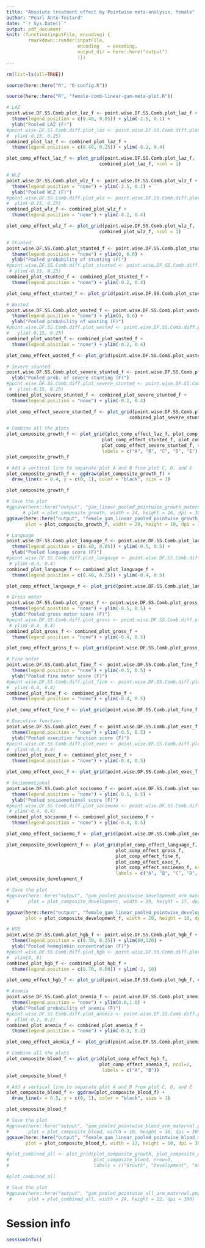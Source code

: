 ```yaml
---
title: "Absolute treatment effect by Pointwise meta-analysis, female"
author: "Pearl Ante-Testard"
date: "`r Sys.Date()`"
output: pdf_document
knit: (function(inputFile, encoding) {
        rmarkdown::render(inputFile, 
                          encoding   = encoding, 
                          output_dir = here::here("output")
                          )})
---
```


```r

rm(list=ls(all=TRUE))

```

```r

source(here::here("R", "0-config.R"))

source(here::here("R", "female-comb-linear-gam-meta-plot.R"))

```


```r

# LAZ
point.wise.DF.SS.Comb.plot_laz_f <- point.wise.DF.SS.Comb.plot_laz_f +
  theme(legend.position = c(0.40, 0.85)) + ylim(-2.5, 0.1) + 
  ylab("Pooled LAZ (F)") 
#point.wise.DF.SS.Comb.diff.plot_laz <- point.wise.DF.SS.Comb.diff.plot_laz +
#  ylim(-0.15, 0.25)
combined_plot_laz_f <- combined_plot_laz_f + 
  theme(legend.position = c(0.40, 0.15)) + ylim(-0.2, 0.4)

plot_comp_effect_laz_f <- plot_grid(point.wise.DF.SS.Comb.plot_laz_f, 
                                  combined_plot_laz_f, ncol = 1)

# WLZ
point.wise.DF.SS.Comb.plot_wlz_f <- point.wise.DF.SS.Comb.plot_wlz_f +
  theme(legend.position = "none") + ylim(-2.5, 0.1) + 
  ylab("Pooled WLZ (F)") 
#point.wise.DF.SS.Comb.diff.plot_wlz <- point.wise.DF.SS.Comb.diff.plot_wlz +
#  ylim(-0.15, 0.25)
combined_plot_wlz_f <- combined_plot_wlz_f + 
  theme(legend.position = "none") + ylim(-0.2, 0.4)

plot_comp_effect_wlz_f <- plot_grid(point.wise.DF.SS.Comb.plot_wlz_f, 
                                  combined_plot_wlz_f, ncol = 1)

# Stunted
point.wise.DF.SS.Comb.plot_stunted_f <- point.wise.DF.SS.Comb.plot_stunted_f +
  theme(legend.position = "none") + ylim(0, 0.6) + 
  ylab("Pooled probability of stunting (F)") 
#point.wise.DF.SS.Comb.diff.plot_stunted <- point.wise.DF.SS.Comb.diff.plot_stunted +
 # ylim(-0.15, 0.25)
combined_plot_stunted_f <- combined_plot_stunted_f + 
  theme(legend.position = "none") + ylim(-0.2, 0.4)

plot_comp_effect_stunted_f <- plot_grid(point.wise.DF.SS.Comb.plot_stunted_f, combined_plot_stunted_f, ncol = 1)

# Wasted
point.wise.DF.SS.Comb.plot_wasted_f <- point.wise.DF.SS.Comb.plot_wasted_f +
  theme(legend.position = "none") + ylim(0, 0.6) + 
  ylab("Pooled probability of wasting (F)") 
#point.wise.DF.SS.Comb.diff.plot_wasted <- point.wise.DF.SS.Comb.diff.plot_wasted +
#   ylim(-0.15, 0.25)
combined_plot_wasted_f <- combined_plot_wasted_f + 
  theme(legend.position = "none") + ylim(-0.2, 0.4)

plot_comp_effect_wasted_f <- plot_grid(point.wise.DF.SS.Comb.plot_wasted_f, combined_plot_wasted_f, ncol = 1)

# Severe stunted
point.wise.DF.SS.Comb.plot_severe_stunted_f <- point.wise.DF.SS.Comb.plot_severe_stunted_f + theme(legend.position = "none") + ylim(0, 0.6) + 
  ylab("Pooled prob. of severe stunting (F)") 
#point.wise.DF.SS.Comb.diff.plot_severe_stunted <- point.wise.DF.SS.Comb.diff.plot_severe_stunted +
 #  ylim(-0.15, 0.25)
combined_plot_severe_stunted_f <- combined_plot_severe_stunted_f + 
  theme(legend.position = "none") + ylim(-0.2, 0.4)

plot_comp_effect_severe_stunted_f <- plot_grid(point.wise.DF.SS.Comb.plot_severe_stunted_f, 
                                             combined_plot_severe_stunted_f, ncol = 1)

# Combine all the plots
plot_composite_growth_f <- plot_grid(plot_comp_effect_laz_f, plot_comp_effect_wlz_f,
                                   plot_comp_effect_stunted_f, plot_comp_effect_wasted_f,
                                   plot_comp_effect_severe_stunted_f, ncol=5,
                                   labels = c("A", "B", "C", "D", "E")) 
plot_composite_growth_f

# Add a vertical line to separate plot A and B from plot C, D, and E
plot_composite_growth_f <- ggdraw(plot_composite_growth_f) +
  draw_line(x = 0.4, y = c(0, 1), color = "black", size = 1)

plot_composite_growth_f

```

```r

# Save the plot
#ggsave(here::here("output", "gam_linear_pooled_pointwise_growth_maternal.png"),
      # plot = plot_composite_growth, width = 24, height = 16, dpi = 300)
ggsave(here::here("output", "female_gam_linear_pooled_pointwise_growth_maternal.png"),
       plot = plot_composite_growth_f, width = 20, height = 10, dpi = 300)

```

```r

# Language
point.wise.DF.SS.Comb.plot_language_f <- point.wise.DF.SS.Comb.plot_language_f +
  theme(legend.position = c(0.40, 0.85)) + ylim(-0.5, 0.5) + 
  ylab("Pooled language score (F)") 
#point.wise.DF.SS.Comb.diff.plot_language <- point.wise.DF.SS.Comb.diff.plot_language + 
 # ylim(-0.4, 0.4)
combined_plot_language_f <- combined_plot_language_f + 
  theme(legend.position = c(0.40, 0.25)) + ylim(-0.4, 0.5)

plot_comp_effect_language_f <- plot_grid(point.wise.DF.SS.Comb.plot_language_f, combined_plot_language_f, ncol = 1)

# Gross motor
point.wise.DF.SS.Comb.plot_gross_f <- point.wise.DF.SS.Comb.plot_gross_f +
  theme(legend.position = "none") + ylim(-0.5, 0.5) + 
  ylab("Pooled gross motor score (F)") 
#point.wise.DF.SS.Comb.diff.plot_gross <- point.wise.DF.SS.Comb.diff.plot_gross + 
 # ylim(-0.4, 0.4)
combined_plot_gross_f <- combined_plot_gross_f + 
  theme(legend.position = "none") + ylim(-0.4, 0.5)

plot_comp_effect_gross_f <- plot_grid(point.wise.DF.SS.Comb.plot_gross_f, combined_plot_gross_f, ncol = 1)

# Fine motor
point.wise.DF.SS.Comb.plot_fine_f <- point.wise.DF.SS.Comb.plot_fine_f +
  theme(legend.position = "none") + ylim(-0.5, 0.5) + 
  ylab("Pooled fine motor score (F)") 
#point.wise.DF.SS.Comb.diff.plot_fine <- point.wise.DF.SS.Comb.diff.plot_fine + 
#  ylim(-0.4, 0.4)
combined_plot_fine_f <- combined_plot_fine_f + 
  theme(legend.position = "none") + ylim(-0.4, 0.5)

plot_comp_effect_fine_f <- plot_grid(point.wise.DF.SS.Comb.plot_fine_f, combined_plot_fine_f, ncol = 1)

# Executive function
point.wise.DF.SS.Comb.plot_exec_f <- point.wise.DF.SS.Comb.plot_exec_f +
  theme(legend.position = "none") + ylim(-0.5, 0.5) + 
  ylab("Pooled executive function score (F)") 
#point.wise.DF.SS.Comb.diff.plot_exec <- point.wise.DF.SS.Comb.diff.plot_exec + 
#  ylim(-0.4, 0.4)
combined_plot_exec_f <- combined_plot_exec_f + 
  theme(legend.position = "none") + ylim(-0.4, 0.5)

plot_comp_effect_exec_f <- plot_grid(point.wise.DF.SS.Comb.plot_exec_f, combined_plot_exec_f, ncol = 1)

# Socioemotional
point.wise.DF.SS.Comb.plot_socioemo_f <- point.wise.DF.SS.Comb.plot_socioemo_f +
  theme(legend.position = "none") + ylim(-0.5, 0.5) + 
  ylab("Pooled socioemotional score (F)") 
#point.wise.DF.SS.Comb.diff.plot_socioemo <- point.wise.DF.SS.Comb.diff.plot_socioemo + 
 # ylim(-0.4, 0.4)
combined_plot_socioemo_f <- combined_plot_socioemo_f + 
  theme(legend.position = "none") + ylim(-0.4, 0.5)

plot_comp_effect_socioemo_f <- plot_grid(point.wise.DF.SS.Comb.plot_socioemo_f, combined_plot_socioemo_f, ncol = 1)

plot_composite_development_f <- plot_grid(plot_comp_effect_language_f, 
                                        plot_comp_effect_gross_f,
                                        plot_comp_effect_fine_f, 
                                        plot_comp_effect_exec_f,
                                        plot_comp_effect_socioemo_f, ncol=5,
                                        labels = c("A", "B", "C", "D", "E")) 
plot_composite_development_f

```

```r

# Save the plot
#ggsave(here::here("output", "gam_pooled_pointwise_development_arm_maternal.png"),
#       plot = plot_composite_development, width = 19, height = 17, dpi = 300)

ggsave(here::here("output", "female_gam_linear_pooled_pointwise_development_maternal.png"),
       plot = plot_composite_development_f, width = 20, height = 10, dpi = 300)

```

```r

# HGB
point.wise.DF.SS.Comb.plot_hgb_f <- point.wise.DF.SS.Comb.plot_hgb_f +
  theme(legend.position = c(0.30, 0.35)) + ylim(80,120) +
  ylab("Pooled hemoglobin concentration (F)") 
#point.wise.DF.SS.Comb.diff.plot_hgb <- point.wise.DF.SS.Comb.diff.plot_hgb +
#  ylim(0, 8)
combined_plot_hgb_f <- combined_plot_hgb_f + 
  theme(legend.position = c(0.70, 0.80)) + ylim(-2, 10)

plot_comp_effect_hgb_f <- plot_grid(point.wise.DF.SS.Comb.plot_hgb_f, combined_plot_hgb_f, ncol = 1)

# Anemia
point.wise.DF.SS.Comb.plot_anemia_f <- point.wise.DF.SS.Comb.plot_anemia_f +
  theme(legend.position = "none") + ylim(0.0,1.0) +
  ylab("Pooled probability of anemia (F)") 
#point.wise.DF.SS.Comb.diff.plot_anemia <- point.wise.DF.SS.Comb.diff.plot_anemia +
#  ylim(-0.2, 0.2)
combined_plot_anemia_f <- combined_plot_anemia_f + 
  theme(legend.position = "none") + ylim(-0.3, 0.2)

plot_comp_effect_anemia_f <- plot_grid(point.wise.DF.SS.Comb.plot_anemia_f, combined_plot_anemia_f, ncol = 1)

# Combine all the plots
plot_composite_blood_f <- plot_grid(plot_comp_effect_hgb_f, 
                                  plot_comp_effect_anemia_f, ncol=2,
                                   labels = c("A", "B"))
plot_composite_blood_f

# Add a vertical line to separate plot A and B from plot C, D, and E
plot_composite_blood_f <- ggdraw(plot_composite_blood_f) +
  draw_line(x = 0.5, y = c(0, 1), color = "black", size = 1)

plot_composite_blood_f

```

```r

# Save the plot
#ggsave(here::here("output", "gam_pooled_pointwise_blood_arm_maternal.png"),
#       plot = plot_composite_blood, width = 10, height = 10, dpi = 300)
ggsave(here::here("output", "female_gam_linear_pooled_pointwise_blood_maternal.png"),
       plot = plot_composite_blood_f, width = 12, height = 10, dpi = 300)

```

```r

#plot_combined_all <- plot_grid(plot_composite_growth, plot_composite_development,
#                               plot_composite_blood, nrow=3,
#                               labels = c("Growth", "Development", "Anemia"))

#plot_combined_all

```

```r

# Save the plot
#ggsave(here::here("output", "gam_pooled_pointwise_all_arm_maternal.png"),
 #      plot = plot_combined_all, width = 24, height = 22, dpi = 300)

```

# Session info
```r

sessionInfo()
```
